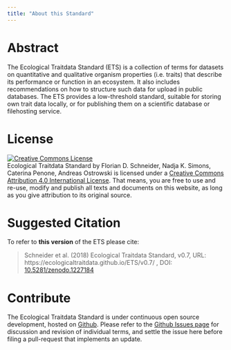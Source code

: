 ```yaml
---
title: "About this Standard"
---
```


# Abstract 

The Ecological Traitdata Standard (ETS) is a collection of terms for datasets on quantitative and qualitative organism properties (i.e. traits) that describe its performance or function in an ecosystem. It also includes recommendations on how to structure such data for upload in public databases. 
The ETS provides a low-threshold standard, suitable for storing own trait data locally, or for publishing them on a scientific database or filehosting service. 

# License

<a rel="license" href="http://creativecommons.org/licenses/by/4.0/"><img alt="Creative Commons License" style="border-width:0" src="https://i.creativecommons.org/l/by/4.0/88x31.png" /></a><br /><span xmlns:dct="http://purl.org/dc/terms/" property="dct:title">Ecological Traitdata Standard </span> by <span xmlns:cc="http://creativecommons.org/ns#" property="cc:attributionName">Florian D. Schneider, Nadja K. Simons, Caterina Penone, Andreas Ostrowski</span> is licensed under a <a rel="license" href="http://creativecommons.org/licenses/by/4.0/">Creative Commons Attribution 4.0 International License</a>. That means, you are free to use and re-use, modify and publish all texts and documents on this website, as long as you give attribution to its original source. 

# Suggested Citation

To refer to **this version** of the ETS please cite: 

> Schneider et al. (2018) Ecological Traitdata Standard, v0.7, URL: https://ecologicaltraitdata.github.io/ETS/v0.7/ , DOI: [10.5281/zenodo.1227184](https://doi.org/10.5281/zenodo.1227184)  


# Contribute

The Ecological Traitdata Standard is under continuous open source development, hosted on [Github](https://github.com/EcologicalTraitData/ETS). Please refer to the [Github Issues page](https://github.com/EcologicalTraitData/ETS/issues) for discussion and revision of individual terms, and settle the issue here before filing a pull-request that implements an update.

